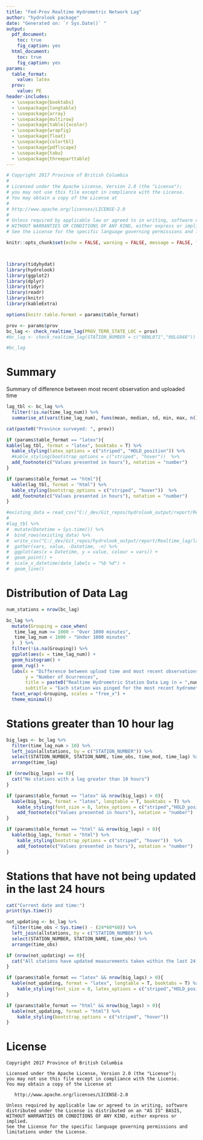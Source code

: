 ```yaml
---
title: "Fed-Prov Realtime Hydrometric Network Lag"
author: "hydrolook package"
date: "Generated on: `r Sys.Date()` "
output:
  pdf_document:
    toc: true
    fig_caption: yes
  html_document:
    toc: true
    fig_caption: yes
params:
  table_format:
    value: latex
  prov:
    value: PE
header-includes:
  - \usepackage{booktabs}
  - \usepackage{longtable}
  - \usepackage{array}
  - \usepackage{multirow}
  - \usepackage[table]{xcolor}
  - \usepackage{wrapfig}
  - \usepackage{float}
  - \usepackage{colortbl}
  - \usepackage{pdflscape}
  - \usepackage{tabu}
  - \usepackage{threeparttable}
---
```


```r
# Copyright 2017 Province of British Columbia
# 
# Licensed under the Apache License, Version 2.0 (the "License");
# you may not use this file except in compliance with the License.
# You may obtain a copy of the License at
# 
# http://www.apache.org/licenses/LICENSE-2.0
# 
# Unless required by applicable law or agreed to in writing, software distributed under the License is distributed on an "AS IS" BASIS,
# WITHOUT WARRANTIES OR CONDITIONS OF ANY KIND, either express or implied.
# See the License for the specific language governing permissions and limitations under the License.

knitr::opts_chunk$set(echo = FALSE, warning = FALSE, message = FALSE, fig.width = 8, fig.height = 8, fig.path = "./")



library(tidyhydat)
library(hydrolook)
library(ggplot2)
library(dplyr)
library(tidyr)
library(readr)
library(knitr)
library(kableExtra)

options(knitr.table.format = params$table_format) 

```


```r
prov <- params$prov
bc_lag <- check_realtime_lag(PROV_TERR_STATE_LOC = prov)
#bc_lag <- check_realtime_lag(STATION_NUMBER = c("08NL071","08LG048"))

#bc_lag
```

# Summary
Summary of difference between most recent observation and uploaded time
```r
lag_tbl <- bc_lag %>%
  filter(!is.na(time_lag_num)) %>%
  summarise_at(vars(time_lag_num), funs(mean, median, sd, min, max, n()))

cat(paste0("Province surveyed: ", prov))

if (params$table_format == "latex"){
kable(lag_tbl, format = "latex", booktabs = T) %>%
  kable_styling(latex_options = c("striped", "HOLD_position")) %>%
  #kable_styling(bootstrap_options = c("striped", "hover"))  %>%
  add_footnote(c("Values presented in hours"), notation = "number")
}

if (params$table_format == "html"){
  kable(lag_tbl, format = "html") %>%
  kable_styling(bootstrap_options = c("striped", "hover"))  %>%
  add_footnote(c("Values presented in hours"), notation = "number")
}

```

```r
#existing_data = read_csv("C:/_dev/Git_repos/hydrolook_output/report/Realtime_lag/lag_record.csv")
#
#lag_tbl %>%
#  mutate(Datetime = Sys.time()) %>%
#  bind_rows(existing_data) %>%
#  write_csv("C:/_dev/Git_repos/hydrolook_output/report/Realtime_lag/lag_record.csv") %>%
#  gather(vars, value, -Datetime, -n) %>%
#  ggplot(aes(x = Datetime, y = value, colour = vars)) +
#  geom_point() +
#  scale_x_datetime(date_labels = "%b %d") +
#  geom_line()
```


# Distribution of Data Lag
```r
num_stations = nrow(bc_lag)

bc_lag %>%
  mutate(Grouping = case_when(
   time_lag_num >= 1000 ~ "Over 1000 minutes", 
   time_lag_num < 1000 ~ "Under 1000 minutes"
  )  ) %>%
  filter(!is.na(Grouping)) %>%
  ggplot(aes(x = time_lag_num)) +
  geom_histogram() +
  geom_rug() +
  labs(x = "Difference between upload time and most recent observations (minutes)",
       y = "Number of Ocurrences",
       title = paste0("Realtime Hydrometric Station Data Lag (n = ",num_stations,")"),
       subtitle = "Each station was pinged for the most recent hydrometric observation. The difference between this value and the time of data upload is considered the lag time" ) +
  facet_wrap(~Grouping, scales = "free_x") +
  theme_minimal()
```

# Stations greater than 10 hour lag
```r
big_lags <- bc_lag %>%
  filter(time_lag_num > 10) %>%
  left_join(allstations, by = c("STATION_NUMBER")) %>%
  select(STATION_NUMBER, STATION_NAME, time_obs, time_mod, time_lag) %>%
  arrange(time_lag)

if (nrow(big_lags) == 0){
  cat("No stations with a lag greater than 10 hours")
}

if (params$table_format == "latex" && nrow(big_lags) > 0){
  kable(big_lags, format = "latex", longtable = T, booktabs = T) %>%
    kable_styling(font_size = 8, latex_options = c("striped","HOLD_position","repeat_header")) %>%
    add_footnote(c("Values presented in hours"), notation = "number")
}

if (params$table_format == "html" && nrow(big_lags) > 0){
  kable(big_lags, format = "html") %>%
    kable_styling(bootstrap_options = c("striped", "hover"))  %>%
    add_footnote(c("Values presented in hours"), notation = "number")
}
```

# Stations that have not being updated in the last 24 hours
```r
cat("Current date and time:")
print(Sys.time())

not_updating <- bc_lag %>%
  filter(time_obs < Sys.time() - (24*60*60)) %>%
  left_join(allstations, by = c("STATION_NUMBER")) %>%
  select(STATION_NUMBER, STATION_NAME, time_obs) %>%
  arrange(time_obs)

if (nrow(not_updating) == 0){
  cat("All stations have updated measurements taken within the last 24 hours")
}

if (params$table_format == "latex" && nrow(big_lags) > 0){
  kable(not_updating, format = "latex", longtable = T, booktabs = T) %>%
    kable_styling(font_size = 8, latex_options = c("striped","HOLD_position","repeat_header")) 
}

if (params$table_format == "html" && nrow(big_lags) > 0){
  kable(not_updating, format = "html") %>%
    kable_styling(bootstrap_options = c("striped", "hover")) 
}
```

# License

    Copyright 2017 Province of British Columbia

    Licensed under the Apache License, Version 2.0 (the "License");
    you may not use this file except in compliance with the License.
    You may obtain a copy of the License at 

       http://www.apache.org/licenses/LICENSE-2.0

    Unless required by applicable law or agreed to in writing, software
    distributed under the License is distributed on an "AS IS" BASIS,
    WITHOUT WARRANTIES OR CONDITIONS OF ANY KIND, either express or implied.
    See the License for the specific language governing permissions and
    limitations under the License.
